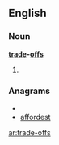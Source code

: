 ==English==
===Noun===
'''[[trade]]-[[off]]s'''

# {{plural of|[[trade-off]]}}

===Anagrams===
* {{alphagram|adefforst}}
* [[affordest#English|affordest]]

[[ar:trade-offs]]